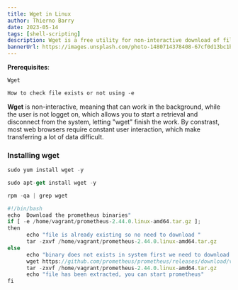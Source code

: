 ```yaml
---
title: Wget in Linux
author: Thierno Barry
date: 2023-05-14
tags: [shell-scripting]
description: Wget is a free utility for non-interactive download of files from the web. It supports HTTP, HTTPS, and FTP protocols, and retrieval through HTTP proxies.
bannerUrl: https://images.unsplash.com/photo-1480714378408-67cf0d13bc1b
---
```


**Prerequisites**:

```jsx
Wget

How to check file exists or not using -e
```

**Wget** is non-interactive, meaning that can work in the background, while the user is not logget on, which allows you to start a retrieval and disconnect from the system, letting "wget" finish the work. By constrast, most web browsers require constant user interaction, which make transferring a lot of data difficult.

### Installing wget

```jsx
sudo yum install wget -y

sudo apt-get install wget -y

rpm -qa | grep wget
```

```jsx
#!/bin/bash
echo  Download the prometheus binaries"
if [ -e /home/vagrant/prometheus-2.44.0.linux-amd64.tar.gz ];
then
      echo "file is already existing so no need to download "
      tar -zxvf /home/vagrant/prometheus-2.44.0.linux-amd64.tar.gz
else
      echo "binary does not exists in system first we need to download it"
      wget https://github.com/prometheus/prometheus/releases/download/v2.44.0/prometheus-2.44.0.linux-amd64.tar.gz
      tar -zxvf /home/vagrant/prometheus-2.44.0.linux-amd64.tar.gz
      echo "file has been extracted, you can start prometheus"
fi
```
